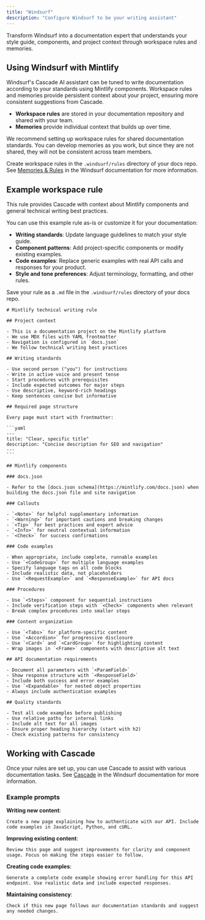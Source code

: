 ```yaml
---
title: "Windsurf"
description: "Configure Windsurf to be your writing assistant"
---
```


Transform Windsurf into a documentation expert that understands your style guide, components, and project context through workspace rules and memories.

## Using Windsurf with Mintlify

Windsurf's Cascade AI assistant can be tuned to write documentation according to your standards using Mintlify components. Workspace rules and memories provide persistent context about your project, ensuring more consistent suggestions from Cascade.

* **Workspace rules** are stored in your documentation repository and shared with your team.
* **Memories** provide individual context that builds up over time.

We recommend setting up workspace rules for shared documentation standards. You can develop memories as you work, but since they are not shared, they will not be consistent across team members.

Create workspace rules in the `.windsurf/rules` directory of your docs repo. See [Memories & Rules](https://docs.windsurf.com/windsurf/cascade/memories) in the Windsurf documentation for more information.

## Example workspace rule

This rule provides Cascade with context about Mintlify components and general technical writing best practices.

You can use this example rule as-is or customize it for your documentation:

* **Writing standards**: Update language guidelines to match your style guide.
* **Component patterns**: Add project-specific components or modify existing examples.
* **Code examples**: Replace generic examples with real API calls and responses for your product.
* **Style and tone preferences**: Adjust terminology, formatting, and other rules.

Save your rule as a `.md` file in the `.windsurf/rules` directory of your docs repo.

````mdx
# Mintlify technical writing rule

## Project context

- This is a documentation project on the Mintlify platform
- We use MDX files with YAML frontmatter  
- Navigation is configured in `docs.json`
- We follow technical writing best practices

## Writing standards

- Use second person ("you") for instructions
- Write in active voice and present tense
- Start procedures with prerequisites
- Include expected outcomes for major steps
- Use descriptive, keyword-rich headings
- Keep sentences concise but informative

## Required page structure

Every page must start with frontmatter:

```yaml
---
title: "Clear, specific title"
description: "Concise description for SEO and navigation"
---
```

## Mintlify components

### docs.json

- Refer to the [docs.json schema](https://mintlify.com/docs.json) when building the docs.json file and site navigation

### Callouts

- `<Note>` for helpful supplementary information
- `<Warning>` for important cautions and breaking changes
- `<Tip>` for best practices and expert advice  
- `<Info>` for neutral contextual information
- `<Check>` for success confirmations

### Code examples

- When appropriate, include complete, runnable examples
- Use `<CodeGroup>` for multiple language examples
- Specify language tags on all code blocks
- Include realistic data, not placeholders
- Use `<RequestExample>` and `<ResponseExample>` for API docs

### Procedures

- Use `<Steps>` component for sequential instructions
- Include verification steps with `<Check>` components when relevant
- Break complex procedures into smaller steps

### Content organization

- Use `<Tabs>` for platform-specific content
- Use `<Accordion>` for progressive disclosure
- Use `<Card>` and `<CardGroup>` for highlighting content
- Wrap images in `<Frame>` components with descriptive alt text

## API documentation requirements

- Document all parameters with `<ParamField>` 
- Show response structure with `<ResponseField>`
- Include both success and error examples
- Use `<Expandable>` for nested object properties
- Always include authentication examples

## Quality standards

- Test all code examples before publishing
- Use relative paths for internal links
- Include alt text for all images
- Ensure proper heading hierarchy (start with h2)
- Check existing patterns for consistency
````

## Working with Cascade

Once your rules are set up, you can use Cascade to assist with various documentation tasks. See [Cascade](https://docs.windsurf.com/windsurf/cascade) in the Windsurf documentation for more information.

### Example prompts

**Writing new content**:
```text wrap
Create a new page explaining how to authenticate with our API. Include code examples in JavaScript, Python, and cURL.
```

**Improving existing content**:
```text wrap
Review this page and suggest improvements for clarity and component usage. Focus on making the steps easier to follow.
```

**Creating code examples**:
```text wrap
Generate a complete code example showing error handling for this API endpoint. Use realistic data and include expected responses.
```

**Maintaining consistency**:
```text wrap
Check if this new page follows our documentation standards and suggest any needed changes.
```